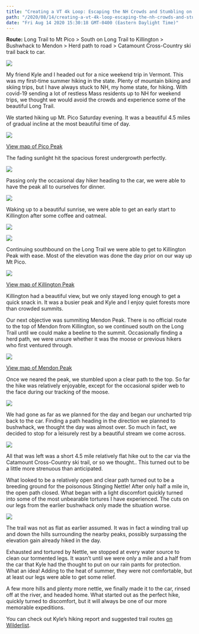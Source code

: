 ```yaml
---
title: "Creating a VT 4k Loop: Escaping the NH Crowds and Stumbling on some Stinging Nettle"
path: "/2020/08/14/creating-a-vt-4k-loop-escaping-the-nh-crowds-and-stumbling-on-some-stinging-nettle/"
date: "Fri Aug 14 2020 15:30:18 GMT-0400 (Eastern Daylight Time)"
---
```


**Route:** Long Trail to Mt Pico &gt; South on Long Trail to Killington &gt; Bushwhack to Mendon &gt; Herd path to road &gt; Catamount Cross-Country ski trail back to car.

![](http://reconnect.life/wp-content/uploads/2020/08/bti5j5fjg0h51-500x282.png)

 My friend Kyle and I headed out for a nice weekend trip in Vermont. This was my first-time summer hiking in the state. Plenty of mountain biking and skiing trips, but I have always stuck to NH, my home state, for hiking. With covid-19 sending a lot of restless Mass residents up to NH for weekend trips, we thought we would avoid the crowds and experience some of the beautiful Long Trail.

 We started hiking up Mt. Pico Saturday evening. It was a beautiful 4.5 miles of gradual incline at the most beautiful time of day.

[![](http://reconnect.life/wp-content/uploads/2020/08/e2biwhg2i0h51-500x195.png)](https://www.wilderlist.app/mountain/5d8d8ad3ac1095001788bbc8)

[View map of Pico Peak](https://www.wilderlist.app/mountain/5d8d8ad3ac1095001788bbc8)

 The fading sunlight hit the spacious forest undergrowth perfectly.

![](http://reconnect.life/wp-content/uploads/2020/08/ahecmjk7j0h51-500x375.png)

 Passing only the occasional day hiker heading to the car, we were able to have the peak all to ourselves for dinner.

![](http://reconnect.life/wp-content/uploads/2020/08/nk4k8nbvh0h51-500x281.png)

 Waking up to a beautiful sunrise, we were able to get an early start to Killington after some coffee and oatmeal.

![](http://reconnect.life/wp-content/uploads/2020/08/tzjdudxqh0h51-500x281.png)

![](http://reconnect.life/wp-content/uploads/2020/08/lkw4vcosh0h51-500x281.png)

 Continuing southbound on the Long Trail we were able to get to Killington Peak with ease. Most of the elevation was done the day prior on our way up Mt Pico.

[![](http://reconnect.life/wp-content/uploads/2020/08/t5nnpnnph0h51-500x349.png)](https://www.wilderlist.app/mountain/5d8cb3675a452f00176cf800)

[View map of Killington Peak](https://www.wilderlist.app/mountain/5d8cb3675a452f00176cf800)

 Killington had a beautiful view, but we only stayed long enough to get a quick snack in. It was a busier peak and Kyle and I enjoy quiet forests more than crowded summits.

 Our next objective was summiting Mendon Peak. There is no official route to the top of Mendon from Killington, so we continued south on the Long Trail until we could make a beeline to the summit. Occasionally finding a herd path, we were unsure whether it was the moose or previous hikers who first ventured through.

[![](http://reconnect.life/wp-content/uploads/2020/08/zmxq16zih0h51-500x346.png)](https://www.wilderlist.app/mountain/5d8d8aa9ac1095001788bbc7)

[View map of Mendon Peak](https://www.wilderlist.app/mountain/5d8d8aa9ac1095001788bbc7)

 Once we neared the peak, we stumbled upon a clear path to the top. So far the hike was relatively enjoyable, except for the occasional spider web to the face during our tracking of the moose.

![](http://reconnect.life/wp-content/uploads/2020/08/wgkgh1vah0h51-500x375.png)

 We had gone as far as we planned for the day and began our uncharted trip back to the car. Finding a path heading in the direction we planned to bushwhack, we thought the day was almost over. So much in fact, we decided to stop for a leisurely rest by a beautiful stream we come across.

![](http://reconnect.life/wp-content/uploads/2020/08/mendonriver-small-500x281.jpg)

 All that was left was a short 4.5 mile relatively flat hike out to the car via the Catamount Cross-Country ski trail, or so we thought.. This turned out to be a little more strenuous than anticipated.

 What looked to be a relatively open and clear path turned out to be a breeding ground for the poisonous Stinging Nettle! After only half a mile in, the open path closed. What began with a light discomfort quickly turned into some of the most unbearable tortures I have experienced. The cuts on our legs from the earlier bushwhack only made the situation worse.

![](http://reconnect.life/wp-content/uploads/2020/08/j9dhf3nug0h51-500x333.jpg)

 The trail was not as flat as earlier assumed. It was in fact a winding trail up and down the hills surrounding the nearby peaks, possibly surpassing the elevation gain already hiked in the day.

 Exhausted and tortured by Nettle, we stopped at every water source to clean our tormented legs. It wasn’t until we were only a mile and a half from the car that Kyle had the thought to put on our rain pants for protection. What an idea! Adding to the heat of summer, they were not comfortable, but at least our legs were able to get some relief.

 A few more hills and plenty more nettle, we finally made it to the car, rinsed off at the river, and headed home. What started out as the perfect hike, quickly turned to discomfort, but it will always be one of our more memorable expeditions.

 You can check out Kyle’s hiking report and suggested trail routes [on Wilderlist](https://www.wilderlist.app/mountain/5d8cb3675a452f00176cf800).

